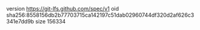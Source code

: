 version https://git-lfs.github.com/spec/v1
oid sha256:8558156db2b77703715ca142197c51dab02960744df320d2af626c3341e7dd9b
size 156334
